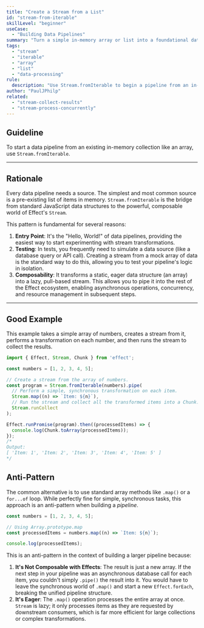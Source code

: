 ```yaml
---
title: "Create a Stream from a List"
id: "stream-from-iterable"
skillLevel: "beginner"
useCase:
  - "Building Data Pipelines"
summary: "Turn a simple in-memory array or list into a foundational data pipeline using Stream."
tags:
  - "stream"
  - "iterable"
  - "array"
  - "list"
  - "data-processing"
rule:
  description: "Use Stream.fromIterable to begin a pipeline from an in-memory collection."
author: "PaulJPhilp"
related:
  - "stream-collect-results"
  - "stream-process-concurrently"
---
```


## Guideline

To start a data pipeline from an existing in-memory collection like an array, use `Stream.fromIterable`.

---

## Rationale

Every data pipeline needs a source. The simplest and most common source is a pre-existing list of items in memory. `Stream.fromIterable` is the bridge from standard JavaScript data structures to the powerful, composable world of Effect's `Stream`.

This pattern is fundamental for several reasons:

1.  **Entry Point**: It's the "Hello, World!" of data pipelines, providing the easiest way to start experimenting with stream transformations.
2.  **Testing**: In tests, you frequently need to simulate a data source (like a database query or API call). Creating a stream from a mock array of data is the standard way to do this, allowing you to test your pipeline's logic in isolation.
3.  **Composability**: It transforms a static, eager data structure (an array) into a lazy, pull-based stream. This allows you to pipe it into the rest of the Effect ecosystem, enabling asynchronous operations, concurrency, and resource management in subsequent steps.

---

## Good Example

This example takes a simple array of numbers, creates a stream from it, performs a transformation on each number, and then runs the stream to collect the results.

```typescript
import { Effect, Stream, Chunk } from 'effect';

const numbers = [1, 2, 3, 4, 5];

// Create a stream from the array of numbers.
const program = Stream.fromIterable(numbers).pipe(
  // Perform a simple, synchronous transformation on each item.
  Stream.map((n) => `Item: ${n}`),
  // Run the stream and collect all the transformed items into a Chunk.
  Stream.runCollect
);

Effect.runPromise(program).then((processedItems) => {
  console.log(Chunk.toArray(processedItems));
});
/*
Output:
[ 'Item: 1', 'Item: 2', 'Item: 3', 'Item: 4', 'Item: 5' ]
*/
```

## Anti-Pattern

The common alternative is to use standard array methods like `.map()` or a `for...of` loop. While perfectly fine for simple, synchronous tasks, this approach is an anti-pattern when building a *pipeline*.

```typescript
const numbers = [1, 2, 3, 4, 5];

// Using Array.prototype.map
const processedItems = numbers.map((n) => `Item: ${n}`);

console.log(processedItems);
```

This is an anti-pattern in the context of building a larger pipeline because:

1.  **It's Not Composable with Effects**: The result is just a new array. If the next step in your pipeline was an asynchronous database call for each item, you couldn't simply `.pipe()` the result into it. You would have to leave the synchronous world of `.map()` and start a new `Effect.forEach`, breaking the unified pipeline structure.
2.  **It's Eager**: The `.map()` operation processes the entire array at once. `Stream` is lazy; it only processes items as they are requested by downstream consumers, which is far more efficient for large collections or complex transformations.